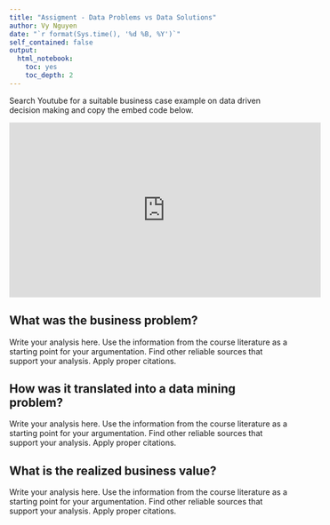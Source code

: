 ```yaml
---
title: "Assigment - Data Problems vs Data Solutions"
author: Vy Nguyen
date: "`r format(Sys.time(), '%d %B, %Y')`"
self_contained: false
output:
  html_notebook:
    toc: yes
    toc_depth: 2
---
```


Search Youtube for a suitable business case example on data driven decision making and copy the embed code below.

<iframe width="560" height="315" src="https://www.youtube.com/embed/FFtkFLNJZfM" frameborder="0" allow="accelerometer; autoplay; clipboard-write; encrypted-media; gyroscope; picture-in-picture" allowfullscreen data-external="1"></iframe>


## What was the business problem?

Write your analysis here. Use the information from the course literature as a starting point for your argumentation. Find other reliable sources that support your analysis. Apply proper citations. 

## How was it translated into a data mining problem?

Write your analysis here. Use the information from the course literature as a starting point for your argumentation. Find other reliable sources that support your analysis. Apply proper citations.

## What is the realized business value?

Write your analysis here. Use the information from the course literature as a starting point for your argumentation. Find other reliable sources that support your analysis. Apply proper citations. 